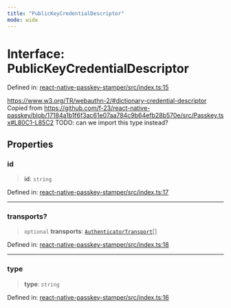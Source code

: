 ```yaml
---
title: "PublicKeyCredentialDescriptor"
mode: wide
---
```

  
# Interface: PublicKeyCredentialDescriptor

Defined in: [react-native-passkey-stamper/src/index.ts:15](https://github.com/tkhq/sdk/blob/ee72856c3f450731d7501ab05001215768b71500/packages/react-native-passkey-stamper/src/index.ts#L15)

https://www.w3.org/TR/webauthn-2/#dictionary-credential-descriptor
Copied from https://github.com/f-23/react-native-passkey/blob/17184a1b1f6f3ac61e07aa784c9b64efb28b570e/src/Passkey.tsx#L80C1-L85C2
TODO: can we import this type instead?

## Properties

### id

> **id**: `string`

Defined in: [react-native-passkey-stamper/src/index.ts:17](https://github.com/tkhq/sdk/blob/ee72856c3f450731d7501ab05001215768b71500/packages/react-native-passkey-stamper/src/index.ts#L17)

***

### transports?

> `optional` **transports**: [`AuthenticatorTransport`](../AuthenticatorTransport/readme)[]

Defined in: [react-native-passkey-stamper/src/index.ts:18](https://github.com/tkhq/sdk/blob/ee72856c3f450731d7501ab05001215768b71500/packages/react-native-passkey-stamper/src/index.ts#L18)

***

### type

> **type**: `string`

Defined in: [react-native-passkey-stamper/src/index.ts:16](https://github.com/tkhq/sdk/blob/ee72856c3f450731d7501ab05001215768b71500/packages/react-native-passkey-stamper/src/index.ts#L16)

